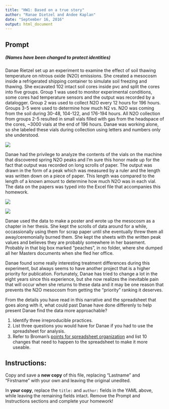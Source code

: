 ```yaml
---
title: "HW1: Based on a true story"
author: "Ranae Dietzel and Andee Kaplan"
date: "September 16, 2016"
output: html_document
---
```


## Prompt
  
##### (Names have been changed to protect identities)  

Danae Rietzel set up an experiment to examine the effect of soil thawing temperature on nitrous oxide (N2O) emissions. She created a mesocosm inside a refrigerated shipping container to simulate soil freezing and thawing. She excavated 102 intact soil cores inside pvc and split the cores into five groups.  Group 1 was used to monitor experimental conditions, some cores had temperature sensors and the output was recorded by a datalogger. Group 2 was used to collect N2O every 12 hours for 196 hours. Groups 3-5 were used to determine how much N2 vs. N2O was coming from the soil during 30-48, 104-122, and 176-194 hours. All N2O collection from groups 2-5 resulted in small vials filled with gas from the headspace of the cores, ~3000 vials at the end of 196 hours. Danae was working alone, so she labeled these vials during collection using letters and numbers only she understood.  

![](images/mesocosm.jpg)

Danae had the privilege to analyze the contents of the vials on the machine that discovered spring N2O peaks and I'm sure this honor made up for the fact that output was recorded on long scrolls of paper. The output was drawn in the form of a peak which was measured by a ruler and the length was written down on a piece of paper. This length was compared to the length of a known amount to determine how much N2O was in each vial. The data on the papers was typed into the Excel file that accompanies this homework.  

![](images/front.jpg)  

![](images/back.jpg)  

Danae used the data to make a poster and wrote up the mesocosm as a chapter in her thesis. She kept the scrolls of data around for a while, occassionally using them for scrap paper until she eventually threw them all away/ceremonially burned them. She kept the sheets with the written peak values and believes they are probably somewhere in her basement. Probably in that big box marked "peaches", in no folder, where she dumped all her Masters documents when she fled her office.   

Danae found some really interesting treatment differences during this experiment, but always seems to have another project that is a higher priority for publication. Fortunately, Danae has tried to change a lot in the eight years since this experience, but she now realizes the inevitable pain that will occur when she returns to these data and it may be one reason that prevents the N2O mesocosm from getting the "priority" ranking it deserves.  

From the details you have read in this narrative and the spreadsheet that goes along with it, what could past Danae have done differenly to help present Danae find the data more approachable?  

1) Identify three irreproducible practices.  
2) List three questions you would have for Danae if you had to use the spreadsheet for analysis.  
3) Refer to Broman's [points for spreadsheet organization](http://kbroman.org/dataorg/) and list 10 changes that need to happen to the spreadsheet to make it more useable.  

## Instructions:
Copy and save a **new copy** of this file, replacing "Lastname" and "Firstname" with your own and leaving the original unedited.

In **your copy**, replace the `title:` and `author:` fields in the YAML above, while leaving the remaining fields intact. Remove the Prompt and Instructions sections and complete your homework!
